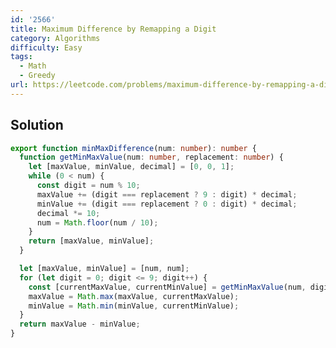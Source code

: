 ```yaml
---
id: '2566'
title: Maximum Difference by Remapping a Digit
category: Algorithms
difficulty: Easy
tags:
  - Math
  - Greedy
url: https://leetcode.com/problems/maximum-difference-by-remapping-a-digit
---
```


## Solution

```typescript filename="solution.ts" copy
export function minMaxDifference(num: number): number {
  function getMinMaxValue(num: number, replacement: number) {
    let [maxValue, minValue, decimal] = [0, 0, 1];
    while (0 < num) {
      const digit = num % 10;
      maxValue += (digit === replacement ? 9 : digit) * decimal;
      minValue += (digit === replacement ? 0 : digit) * decimal;
      decimal *= 10;
      num = Math.floor(num / 10);
    }
    return [maxValue, minValue];
  }

  let [maxValue, minValue] = [num, num];
  for (let digit = 0; digit <= 9; digit++) {
    const [currentMaxValue, currentMinValue] = getMinMaxValue(num, digit);
    maxValue = Math.max(maxValue, currentMaxValue);
    minValue = Math.min(minValue, currentMinValue);
  }
  return maxValue - minValue;
}
```
